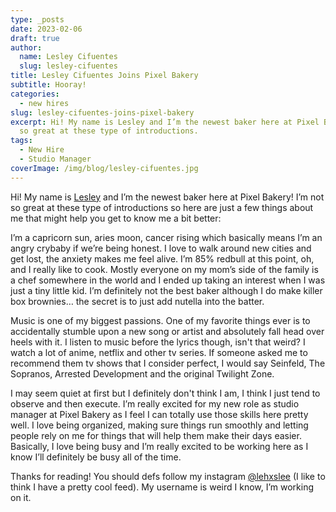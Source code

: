 ```yaml
---
type: _posts
date: 2023-02-06
draft: true
author:
  name: Lesley Cifuentes
  slug: lesley-cifuentes
title: Lesley Cifuentes Joins Pixel Bakery
subtitle: Hooray!
categories:
  - new hires
slug: lesley-cifuentes-joins-pixel-bakery
excerpt: Hi! My name is Lesley and I’m the newest baker here at Pixel Bakery! I’m not
  so great at these type of introductions.
tags:
  - New Hire
  - Studio Manager
coverImage: /img/blog/lesley-cifuentes.jpg
---
```


Hi! My name is [Lesley](/about/lesley-cifuentes) and I’m the newest baker here at Pixel Bakery! I’m not so great at these type of introductions so here are just a few things about me that might help you get to know me a bit better:

I’m a capricorn sun, aries moon, cancer rising which basically means I’m an angry crybaby if we’re being honest. I love to walk around new cities and get lost, the anxiety makes me feel alive. I’m 85% redbull at this point, oh, and I really like to cook. Mostly everyone on my mom’s side of the family is a chef somewhere in the world and I ended up taking an interest when I was just a tiny little kid. I’m definitely not the best baker although I do make killer box brownies… the secret is to just add nutella into the batter. 

Music is one of my biggest passions. One of my favorite things ever is to accidentally stumble upon a new song or artist and absolutely fall head over heels with it. I listen to music before the lyrics though, isn't that weird? I watch a lot of anime, netflix and other tv series. If someone asked me to recommend them tv shows that I consider perfect, I would say Seinfeld, The Sopranos, Arrested Development and the original Twilight Zone. 

I may seem quiet at first but I definitely don't think I am, I think I just tend to observe and then execute. I’m really excited for my new role as studio manager at Pixel Bakery as I feel I can totally use those skills here pretty well. I love being organized, making sure things run smoothly and letting people rely on me for things that will help them make their days easier. Basically, I love being busy and I’m really excited to be working here as I know I’ll definitely be busy all of the time. 

Thanks for reading! You should defs follow my instagram [@lehxslee](https://instagram.com/lehxslee) (I like to think I have a pretty cool feed). My username is weird I know, I’m working on it. 
